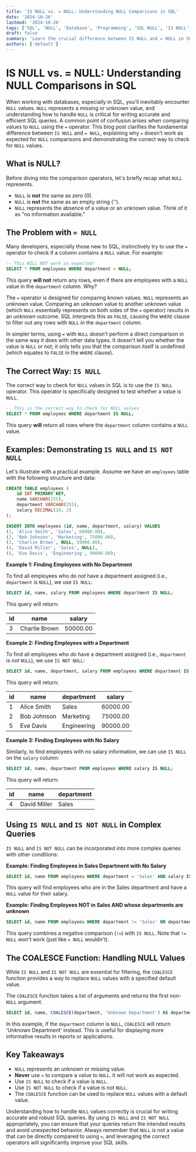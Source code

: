 ```yaml
---
title: 'IS NULL vs. = NULL: Understanding NULL Comparisons in SQL'
date: '2024-10-26'
lastmod: '2024-10-26'
tags: ['SQL', 'NULL', 'Database', 'Programming', 'SQL NULL', 'IS NULL', '= NULL', 'Comparison Operators', 'SQL Best Practices']
draft: false
summary: 'Learn the crucial difference between IS NULL and = NULL in SQL, understand why = NULL does not work for comparing to NULL, and see practical examples for correctly handling NULL values in your database queries.'
authors: ['default']
---
```


# IS NULL vs. = NULL: Understanding NULL Comparisons in SQL

When working with databases, especially in SQL, you'll inevitably encounter `NULL` values. `NULL` represents a missing or unknown value, and understanding how to handle `NULL` is critical for writing accurate and efficient SQL queries. A common point of confusion arises when comparing values to `NULL` using the `=` operator.  This blog post clarifies the fundamental difference between `IS NULL` and `= NULL`, explaining why `=` doesn't work as expected for `NULL` comparisons and demonstrating the correct way to check for `NULL` values.

## What is NULL?

Before diving into the comparison operators, let's briefly recap what `NULL` represents.

*   `NULL` is **not** the same as zero (0).
*   `NULL` is **not** the same as an empty string ('').
*   `NULL` represents the absence of a value or an unknown value.  Think of it as "no information available."

## The Problem with `= NULL`

Many developers, especially those new to SQL, instinctively try to use the `=` operator to check if a column contains a `NULL` value. For example:

```sql
-- This WILL NOT work as expected!
SELECT * FROM employees WHERE department = NULL;
```

This query **will not** return any rows, even if there are employees with a `NULL` value in the `department` column.  Why?

The `=` operator is designed for comparing known values. `NULL` represents an *unknown* value. Comparing an unknown value to another unknown value (which `NULL` essentially represents on both sides of the `=` operator) results in an *unknown* outcome. SQL interprets this as `FALSE`, causing the `WHERE` clause to filter out any rows with `NULL` in the `department` column.

In simpler terms, using `=` with `NULL` doesn't perform a direct comparison in the same way it does with other data types. It doesn't tell you whether the value is `NULL` or not; it only tells you that the comparison itself is undefined (which equates to `FALSE` in the `WHERE` clause).

## The Correct Way: `IS NULL`

The correct way to check for `NULL` values in SQL is to use the `IS NULL` operator.  This operator is specifically designed to test whether a value is `NULL`.

```sql
-- This is the correct way to check for NULL values
SELECT * FROM employees WHERE department IS NULL;
```

This query **will** return all rows where the `department` column contains a `NULL` value.

## Examples: Demonstrating `IS NULL` and `IS NOT NULL`

Let's illustrate with a practical example. Assume we have an `employees` table with the following structure and data:

```sql
CREATE TABLE employees (
    id INT PRIMARY KEY,
    name VARCHAR(255),
    department VARCHAR(255),
    salary DECIMAL(10, 2)
);

INSERT INTO employees (id, name, department, salary) VALUES
(1, 'Alice Smith', 'Sales', 60000.00),
(2, 'Bob Johnson', 'Marketing', 75000.00),
(3, 'Charlie Brown', NULL, 50000.00),
(4, 'David Miller', 'Sales', NULL),
(5, 'Eve Davis', 'Engineering', 90000.00);
```

**Example 1: Finding Employees with No Department**

To find all employees who do *not* have a department assigned (i.e., `department` is `NULL`), we use `IS NULL`:

```sql
SELECT id, name, salary FROM employees WHERE department IS NULL;
```

This query will return:

| id  | name          | salary   |
| --- | ------------- | -------- |
| 3   | Charlie Brown | 50000.00 |

**Example 2: Finding Employees with a Department**

To find all employees who *do* have a department assigned (i.e., `department` is *not* `NULL`), we use `IS NOT NULL`:

```sql
SELECT id, name, department, salary FROM employees WHERE department IS NOT NULL;
```

This query will return:

| id  | name          | department  | salary   |
| --- | ------------- | ----------- | -------- |
| 1   | Alice Smith   | Sales       | 60000.00 |
| 2   | Bob Johnson   | Marketing   | 75000.00 |
| 5   | Eve Davis     | Engineering | 90000.00 |

**Example 3: Finding Employees with No Salary**

Similarly, to find employees with no salary information, we can use `IS NULL` on the `salary` column:

```sql
SELECT id, name, department FROM employees WHERE salary IS NULL;
```

This query will return:

| id  | name         | department |
| --- | ------------ | ---------- |
| 4   | David Miller | Sales      |

## Using `IS NULL` and `IS NOT NULL` in Complex Queries

`IS NULL` and `IS NOT NULL` can be incorporated into more complex queries with other conditions:

**Example: Finding Employees in Sales Department with No Salary**

```sql
SELECT id, name FROM employees WHERE department = 'Sales' AND salary IS NULL;
```

This query will find employees who are in the Sales department and have a `NULL` value for their salary.

**Example: Finding Employees NOT in Sales AND whose departments are unknown**

```sql
SELECT id, name FROM employees WHERE department != 'Sales' OR department IS NULL;
```

This query combines a negative comparison (`!=`) with `IS NULL`. Note that `!= NULL` won't work (just like `= NULL` wouldn't).

## The COALESCE Function: Handling NULL Values

While `IS NULL` and `IS NOT NULL` are essential for filtering, the `COALESCE` function provides a way to replace `NULL` values with a specified default value.

The `COALESCE` function takes a list of arguments and returns the first non-`NULL` argument.

```sql
SELECT id, name, COALESCE(department, 'Unknown Department') AS department FROM employees;
```

In this example, if the `department` column is `NULL`, `COALESCE` will return 'Unknown Department' instead.  This is useful for displaying more informative results in reports or applications.

## Key Takeaways

*   `NULL` represents an unknown or missing value.
*   **Never** use `=` to compare a value to `NULL`.  It will not work as expected.
*   Use `IS NULL` to check if a value is `NULL`.
*   Use `IS NOT NULL` to check if a value is not `NULL`.
*   The `COALESCE` function can be used to replace `NULL` values with a default value.

Understanding how to handle `NULL` values correctly is crucial for writing accurate and robust SQL queries. By using `IS NULL` and `IS NOT NULL` appropriately, you can ensure that your queries return the intended results and avoid unexpected behavior. Always remember that `NULL` is not a value that can be directly compared to using `=`, and leveraging the correct operators will significantly improve your SQL skills.
